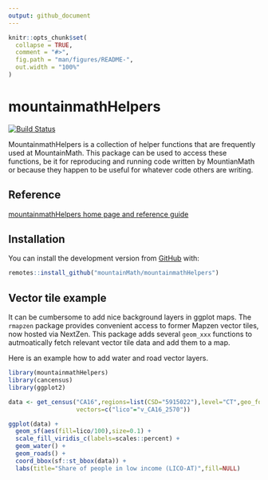 ```yaml
---
output: github_document
---
```


<!-- README.md is generated from README.Rmd. Please edit that file -->

```r
knitr::opts_chunk$set(
  collapse = TRUE,
  comment = "#>",
  fig.path = "man/figures/README-",
  out.width = "100%"
)
```

# mountainmathHelpers

<!-- badges: start -->
[![Build Status](https://travis-ci.org/mountainMath/mountainmathHelpers.svg?branch=master)](https://travis-ci.org/mountainMath/mountainmathHelpers)
<!-- badges: end -->

MountainmathHelpers is a collection of helper functions that are frequently used at MountainMath. This package
can be used to access these functions, be it for reproducing and running code written by MountianMath or
because they happen to be useful for whatever code others are writing.

## Reference
[mountainmathHelpers home page and reference guide](https://mountainmath.github.io/mountainmathHelpers/)

## Installation

You can install the development version from [GitHub](https://github.com/mountainMath/mountainmathHelpers) with:

``` r
remotes::install_github("mountainMath/mountainmathHelpers")
```


## Vector tile example

It can be cumbersome to add nice background layers in ggplot maps. The `rmapzen` package provides convenient access to former Mapzen vector tiles, now hosted via NextZen. This package adds several `geom_xxx` functions to autmoatically fetch relevant vector tile data and add them to a map. 

Here is an example how to add water and road vector layers.

```r
library(mountainmathHelpers)
library(cancensus)
library(ggplot2)

data <- get_census("CA16",regions=list(CSD="5915022"),level="CT",geo_format="sf",
                   vectors=c("lico"="v_CA16_2570"))

ggplot(data) +
  geom_sf(aes(fill=lico/100),size=0.1) +
  scale_fill_viridis_c(labels=scales::percent) +
  geom_water() +
  geom_roads() +
  coord_bbox(sf::st_bbox(data)) +
  labs(title="Share of people in low income (LICO-AT)",fill=NULL)
```

